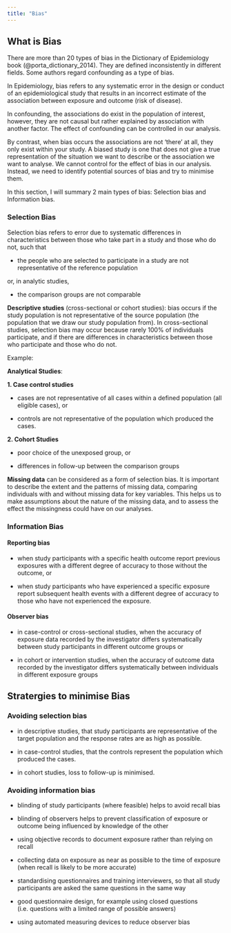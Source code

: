 ```yaml
---
title: "Bias"
---
```

## What is Bias

There are more than 20 types of bias in the Dictionary of Epidemiology book (@porta_dictionary_2014). They are defined inconsistently in different fields. Some authors regard confounding as a type of bias. 

In Epidemiology, bias refers to any systematic error in the design or conduct of an epidemiological study that results in an incorrect estimate of the association between exposure and outcome (risk of disease).

In confounding, the associations do exist in the population of interest,  however, they are not causal but rather explained by association with another factor. The effect of confounding can be controlled in our analysis.

By contrast, when bias occurs the associations are not ‘there’ at all, they only exist within your study. A biased study is one that does not give a true representation of the situation we want to describe or the association we want to analyse. We cannot control for the effect of bias in our analysis. Instead, we need to identify potential sources of bias and try to minimise them. 

In this section, I will summary 2 main types of bias: Selection bias and Information bias. 

### Selection Bias

Selection bias refers to error due to systematic differences in characteristics between those who take part in a study and those who do not, such that

- the people who are selected to participate in a study are not representative of the reference population

or, in analytic studies,

- the comparison groups are not comparable

**Descriptive studies** (cross-sectional or cohort studies): bias occurs if the study population is not representative of the source population (the population that we draw our study population from). In cross-sectional studies, selection bias may occur because rarely 100% of individuals participate, and if there are differences in characteristics between those who participate and those who do not.

Example: 

**Analytical Studies**:

**1. Case control studies**

- cases are not representative of all cases within a defined population (all eligible cases), or

- controls are not representative of the population which produced the cases.

**2. Cohort Studies**

- poor choice of the unexposed group, or

- differences in follow-up between the comparison groups

**Missing data** can be considered as a form of selection bias. It is important to describe the extent and the patterns of missing data, comparing individuals with and without missing data for key variables. This helps us to make assumptions about the nature of the missing data, and to assess the effect the missingness could have on our analyses.

### Information Bias

#### Reporting bias

- when study participants with a specific health outcome report previous exposures with a different degree of accuracy to those without the outcome, or

- when study participants who have experienced a specific exposure report subsequent health events with a different degree of accuracy to those who have not experienced the exposure.

#### Observer bias

- in case-control or cross-sectional studies, when the accuracy of exposure data recorded by the investigator differs systematically between study participants in different outcome groups
or

- in cohort or intervention studies, when the accuracy of outcome data recorded by the investigator differs systematically between individuals in different exposure groups

## Stratergies to minimise Bias

### Avoiding selection bias

- in descriptive studies, that study participants are representative of the target population and the response rates are as high as possible.

- in case-control studies, that the controls represent the population which produced the cases.

- in cohort studies, loss to follow-up is minimised.

### Avoiding information bias

- blinding of study participants (where feasible) helps to avoid recall bias

- blinding of observers helps to prevent classification of exposure or outcome being influenced by knowledge of the other

- using objective records to document exposure rather than relying on recall

- collecting data on exposure as near as possible to the time of exposure (when recall is likely to be more accurate)

- standardising questionnaires and training interviewers, so that all study participants are asked the same questions in the same way

- good questionnaire design, for example using closed questions (i.e. questions with a limited range of possible answers)

- using automated measuring devices to reduce observer bias









